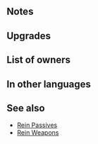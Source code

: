 {{Weapon Infobox
|tagid=SID_牽制の斧＋
|intID=2964
|image=wep_ax107
|exclusive=0
|weaponType=Axe
|cost=300
|might=14
|range=1
|effect=Inflicts Spd/Def-5 on foes within 2 spaces during combat.
|statModifiers=0,14,0,0,0
|required=Rein Axe
|refinePaths=default
|refineSP=350
|refineMedals=500
|refineStones=50
|properties=random_owner
}}
==Notes==
{{Combat reductions}}
{{FoesCombatEffect}}
==Upgrades==
{{Weapon Upgrade List}}
==List of owners==
{{Skill Hero List}}
==In other languages==
{{OtherLanguages
|japanese=牽制の斧＋
|german=Zügelaxt+
|spanishEU=Hacha amarra +
|spanishLA=Hacha amarra +
|french=Hache bride +
|italian=Ascia Briglia+
|chineseTW=牽制之斧＋
|portuguese=Machado rédea+
}}
==See also==
{{See also skills|cond=Description LIKE '%inflicts%Spd/Def%-%on foes within _ spaces during combat%' AND WikiName NOT LIKE '%Rein%'|columns=3}}
* [[Skill families#Rein|Rein Passives]]
* [[Skill families#Rein_.28weapons.29|Rein Weapons]]
{{Weapons Navbox}}